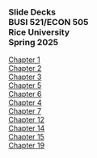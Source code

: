 ### Slide Decks<br>BUSI 521/ECON 505<br>Rice University<br>Spring 2025

[Chapter 1](Chapter01.pdf)
<br>[Chapter 2](Chapter02.pdf)
<br>[Chapter 3](Chapter03.pdf)
<br>[Chapter 5](Chapter05.pdf)
<br>[Chapter 6](Chapter06.pdf)
<br>[Chapter 4](Chapter04.pdf)
<br>[Chapter 7](Chapter07.pdf)
<br>[Chapter 12](Chapter12.pdf)
<br>[Chapter 14](Chapte14.pdf)
<br>[Chapter 15](Chapter15.pdf)
<br>[Chapter 19](Chapter19.pdf)
